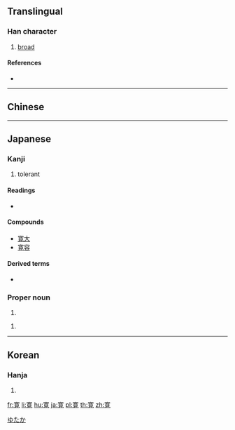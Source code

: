 {{also|宽|寬}}
==Translingual==

===Han character===
{{Han char|rn=40|rad=宀|as=10|sn=13|four=|canj=JTBU|ids=⿳宀艹見}}

# [[broad]]

====References====
* {{Han ref|kx=0290.121|dkj=07276|hdz=20945.080|uh=5BDB|ud=23515}}

----

==Chinese==
{{zh-see|寬|v}}

----

==Japanese==

===Kanji===
{{ja-kanji|grade=c|rs=宀10}}

# tolerant

====Readings====
* {{ja-readings|on=[[かん]] (kan)|kun=[[ひろい]] (hiroi), [[ゆるやか]] (yuruyaka), [[くつろぐ]] (kutsurogu)}}

====Compounds====
* [[寛大]]
* [[寛容]]

====Derived terms====
* {{ja-r|寛ぐ|くつろぐ}}

===Proper noun===
{{ja-pos|proper|ゆたか}}

# {{given name|male|lang=ja}}

{{ja-pos|proper|ひろし}}

# {{given name|male|lang=ja}}

[[Category:Japanese male given names|ゆたか]]

----

==Korean==

===Hanja===
{{ko-hanja|hangeul=관|rv=gwan|mr=kwan}}

# {{defn|lang=ko|sort=宀10}}

[[fr:寛]]
[[li:寛]]
[[hu:寛]]
[[ja:寛]]
[[pl:寛]]
[[th:寛]]
[[zh:寛]]
